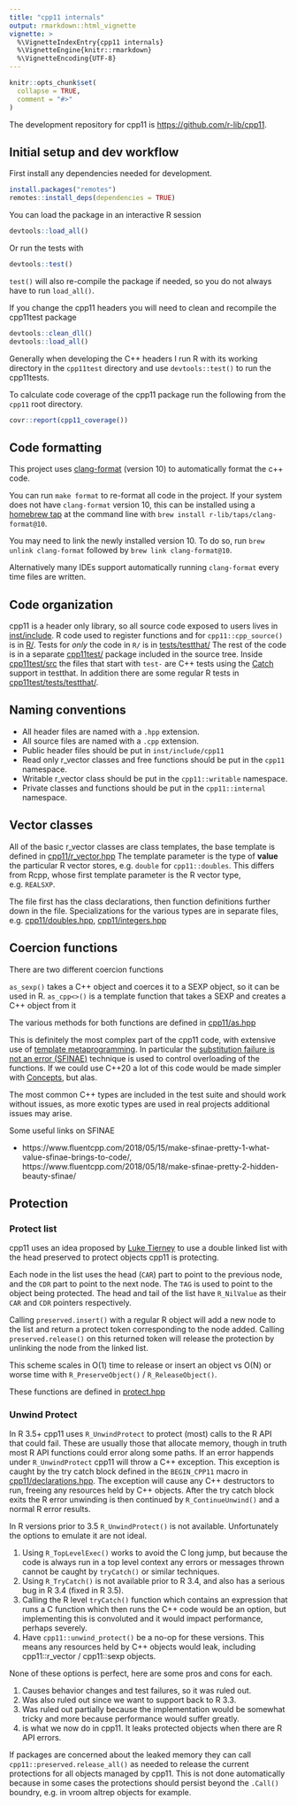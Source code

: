 ```yaml
---
title: "cpp11 internals"
output: rmarkdown::html_vignette
vignette: >
  %\VignetteIndexEntry{cpp11 internals}
  %\VignetteEngine{knitr::rmarkdown}
  %\VignetteEncoding{UTF-8}
---
```


```r
knitr::opts_chunk$set(
  collapse = TRUE,
  comment = "#>"
)
```

The development repository for cpp11 is <https://github.com/r-lib/cpp11>.

## Initial setup and dev workflow

First install any dependencies needed for development.

```r
install.packages("remotes")
remotes::install_deps(dependencies = TRUE)
```

You can load the package in an interactive R session

```r
devtools::load_all()
```

Or run the tests with

```r
devtools::test()
```

`test()` will also re-compile the package if needed, so you do not always have to run `load_all()`.

If you change the cpp11 headers you will need to clean and recompile the cpp11test package

```r
devtools::clean_dll()
devtools::load_all()
```

Generally when developing the C++ headers I run R with its working directory in the `cpp11test` directory and use `devtools::test()` to run the cpp11tests.

To calculate code coverage of the cpp11 package run the following from the `cpp11` root directory.

```r
covr::report(cpp11_coverage())
```

## Code formatting

This project uses [clang-format](https://clang.llvm.org/docs/ClangFormat.html) (version 10) to automatically format the c++ code.

You can run `make format` to re-format all code in the project. If your system does not have `clang-format` version 10, this can be installed using a [homebrew tap](https://github.com/r-lib/homebrew-taps) at the command line with `brew install r-lib/taps/clang-format@10`.

You may need to link the newly installed version 10. To do so, run `brew unlink clang-format` followed by `brew link clang-format@10`.

Alternatively many IDEs support automatically running `clang-format` every time files are written.



## Code organization

cpp11 is a header only library, so all source code exposed to users lives in [inst/include](https://github.com/r-lib/cpp11/tree/main/inst/include).
R code used to register functions and for `cpp11::cpp_source()` is in [R/](https://github.com/r-lib/cpp11/tree/main/R).
Tests for _only_ the code in `R/` is in [tests/testthat/](https://github.com/r-lib/cpp11/tree/main/tests/testthat)
The rest of the code is in a separate [cpp11test/](https://github.com/r-lib/cpp11/tree/main/cpp11test) package included in the source tree.
Inside [cpp11test/src](https://github.com/r-lib/cpp11/tree/main/cpp11test/src) the files that start with `test-` are C++ tests using the [Catch](https://testthat.r-lib.org/reference/use_catch.html) support in testthat.
In addition there are some regular R tests in [cpp11test/tests/testthat/](https://github.com/r-lib/cpp11/tree/main/cpp11test/tests/testthat).

## Naming conventions

- All header files are named with a `.hpp` extension.
- All source files are named with a `.cpp` extension.
- Public header files should be put in `inst/include/cpp11`
- Read only r_vector classes and free functions should be put in the `cpp11` namespace.
- Writable r_vector class should be put in the `cpp11::writable` namespace.
- Private classes and functions should be put in the `cpp11::internal` namespace.

## Vector classes

All of the basic r_vector classes are class templates, the base template is defined in [cpp11/r_vector.hpp](https://github.com/r-lib/cpp11/blob/main/inst/include/cpp11/r_vector.hpp)
The template parameter is the type of **value** the particular R vector stores, e.g. `double` for `cpp11::doubles`.
This differs from Rcpp, whose first template parameter is the R vector type, e.g. `REALSXP`.

The file first has the class declarations, then function definitions further down in the file.
Specializations for the various types are in separate files, e.g. [cpp11/doubles.hpp](https://github.com/r-lib/cpp11/blob/main/inst/include/cpp11/doubles.hpp), [cpp11/integers.hpp](https://github.com/r-lib/cpp11/blob/main/inst/include/cpp11/integers.hpp)

## Coercion functions

There are two different coercion functions

`as_sexp()` takes a C++ object and coerces it to a SEXP object, so it can be used in R.
`as_cpp<>()` is a template function that takes a SEXP and creates a C++ object from it

The various methods for both functions are defined in [cpp11/as.hpp](https://github.com/r-lib/cpp11/blob/main/inst/include/cpp11/as.hpp)

This is definitely the most complex part of the cpp11 code, with extensive use of [template metaprogramming](https://en.wikipedia.org/wiki/Template_metaprogramming).
In particular the [substitution failure is not an error (SFINAE)](https://en.wikipedia.org/wiki/Substitution_failure_is_not_an_error) technique is used to control overloading of the functions.
If we could use C++20 a lot of this code would be made simpler with [Concepts](https://en.cppreference.com/w/cpp/language/constraints), but alas.

The most common C++ types are included in the test suite and should work without issues, as more exotic types are used in real projects additional issues may arise.

Some useful links on SFINAE

- https://www.fluentcpp.com/2018/05/15/make-sfinae-pretty-1-what-value-sfinae-brings-to-code/, https://www.fluentcpp.com/2018/05/18/make-sfinae-pretty-2-hidden-beauty-sfinae/

## Protection

### Protect list

cpp11 uses an idea proposed by [Luke Tierney](https://github.com/RcppCore/Rcpp/issues/1081#issuecomment-630330838) to use a double linked list with the head preserved to protect objects cpp11 is protecting.

Each node in the list uses the head (`CAR`) part to point to the previous node, and the `CDR` part to point to the next node. The `TAG` is used to point to the object being protected.
The head and tail of the list have `R_NilValue` as their `CAR` and `CDR` pointers respectively.

Calling `preserved.insert()` with a regular R object will add a new node to the list and return a protect token corresponding to the node added.
Calling `preserved.release()` on this returned token will release the protection by unlinking the node from the linked list.

This scheme scales in O(1) time to release or insert an object vs O(N) or worse time with `R_PreserveObject()` / `R_ReleaseObject()`.

These functions are defined in [protect.hpp](https://github.com/r-lib/cpp11/blob/main/inst/include/cpp11/protect.hpp)

### Unwind Protect

In R 3.5+ cpp11 uses `R_UnwindProtect` to protect (most) calls to the R API that could fail.
These are usually those that allocate memory, though in truth most R API functions could error along some paths.
If an error happends under `R_UnwindProtect` cpp11 will throw a C++ exception.
This exception is caught by the try catch block defined in the `BEGIN_CPP11` macro in [cpp11/declarations.hpp](https://github.com/r-lib/cpp11/blob/main/inst/include/cpp11/declarations.hpp).
The exception will cause any C++ destructors to run, freeing any resources held by C++ objects.
After the try catch block exits the R error unwinding is then continued by `R_ContinueUnwind()` and a normal R error results.

In R versions prior to 3.5 `R_UnwindProtect()` is not available.
Unfortunately the options to emulate it are not ideal.

1. Using `R_TopLevelExec()` works to avoid the C long jump, but because the code is always run in a top level context any errors or messages thrown cannot be caught by `tryCatch()` or similar techniques.
2. Using `R_TryCatch()` is not available prior to R 3.4, and also has a serious bug in R 3.4 (fixed in R 3.5).
3. Calling the R level `tryCatch()` function which contains an expression that runs a C function which then runs the C++ code would be an option, but implementing this is convoluted and it would impact performance, perhaps severely.
4. Have `cpp11::unwind_protect()` be a no-op for these versions. This means any resources held by C++ objects would leak, including cpp11::r_vector / cpp11::sexp objects.

None of these options is perfect, here are some pros and cons for each.

1. Causes behavior changes and test failures, so it was ruled out.
2. Was also ruled out since we want to support back to R 3.3.
3. Was ruled out partially because the implementation would be somewhat tricky and more because performance would suffer greatly.
4. is what we now do in cpp11. It leaks protected objects when there are R API errors.

If packages are concerned about the leaked memory they can call `cpp11::preserved.release_all()` as needed to release the current protections for all objects managed by cpp11.
This is not done automatically because in some cases the protections should persist beyond the `.Call()` boundry, e.g. in vroom altrep objects for example.
